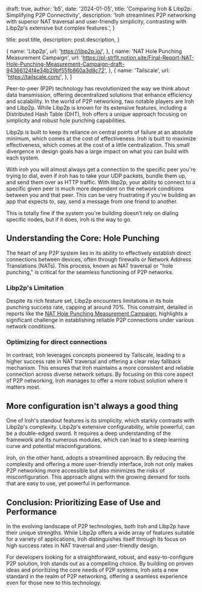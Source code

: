 
  draft: true,
  author: 'b5',
  date: '2024-01-05',
  title: 'Comparing Iroh & Libp2p: Simplifying P2P Connectivity',
  description:
    'Iroh streamlines P2P networking with superior NAT traversal and user-friendly simplicity, contrasting with Libp2p\'s extensive but complex features.',
}

  title: post.title,
  description: post.description,
}

  {
    name: 'Libp2p',
    url: 'https://libp2p.io/',
  },
  {
    name: 'NAT Hole Punching Measurement Campaign',
    url: 'https://pl-strflt.notion.site/Final-Report-NAT-Hole-Punching-Measurement-Campaign-draft-94366124f4e34b29bf55fb860a3d8c72',
  },
  {
    name: 'Tailscale',
    url: 'https://tailscale.com/',
  },
]


Peer-to-peer (P2P) technology has revolutionized the way we think about data transmission, offering decentralized solutions that enhance efficiency and scalability. In the world of P2P networking, two notable players are Iroh and Libp2p. While Libp2p is known for its extensive features, including a Distributed Hash Table (DHT), Iroh offers a unique approach focusing on simplicity and robust hole punching capabilities.

Libp2p is built to keep its reliance on central points of failure at an absolute minimum, which comes at the cost of effectiveness. Iroh is built to maximize effectiveness, which comes at the cost of a little centralization. This small divergence in design goals has a large impact on what you can build with each system.

With iroh you will almost always get a connection to the specific peer you're trying to dial, even if iroh has to take your UDP packets, bundle them up, and send them over as HTTP traffic. With libp2p, your ability to connect to a specific given peer is much more dependent on the network conditions between you and that peer. This can be very frustrating if you're building an app that expects to, say, send a message from one friend to another.


This is totally fine if the system you're building doesn't rely on dialing specific nodes, but if it does, iroh is the way to go.

## Understanding the Core: Hole Punching

The heart of any P2P system lies in its ability to effectively establish direct connections between devices, often through firewalls or Network Address Translations (NATs). This process, known as NAT traversal or "hole punching," is critical for the seamless functioning of P2P networks.

### Libp2p's Limitation

Despite its rich feature set, Libp2p encounters limitations in its hole punching success rate, capping at around 70%. This constraint, detailed in reports like the [NAT Hole Punching Measurement Campaign](https://pl-strflt.notion.site/Final-Report-NAT-Hole-Punching-Measurement-Campaign-draft-94366124f4e34b29bf55fb860a3d8c72), highlights a significant challenge in establishing reliable P2P connections under various network conditions.

### Optimizing for direct connections

In contrast, Iroh leverages concepts pioneered by Tailscale, leading to a higher success rate in NAT traversal and offering a clear relay fallback mechanism. This ensures that Iroh maintains a more consistent and reliable connection across diverse network setups. By focusing on this core aspect of P2P networking, Iroh manages to offer a more robust solution where it matters most.

## More configuration isn't always a good thing

One of Iroh's standout features is its simplicity, which starkly contrasts with Libp2p's complexity. Libp2p's extensive configurability, while powerful, can be a double-edged sword. It requires a deep understanding of the framework and its numerous modules, which can lead to a steep learning curve and potential misconfigurations.

Iroh, on the other hand, adopts a streamlined approach. By reducing the complexity and offering a more user-friendly interface, Iroh not only makes P2P networking more accessible but also minimizes the risks of misconfiguration. This approach aligns with the growing demand for tools that are easy to use, yet powerful in performance.

## Conclusion: Prioritizing Ease of Use and Performance

In the evolving landscape of P2P technologies, both Iroh and Libp2p have their unique strengths. While Libp2p offers a wide array of features suitable for a variety of applications, Iroh distinguishes itself through its focus on high success rates in NAT traversal and user-friendly design.

For developers looking for a straightforward, robust, and easy-to-configure P2P solution, Iroh stands out as a compelling choice. By building on proven ideas and prioritizing the core needs of P2P systems, Iroh sets a new standard in the realm of P2P networking, offering a seamless experience even for those new to this technology.
